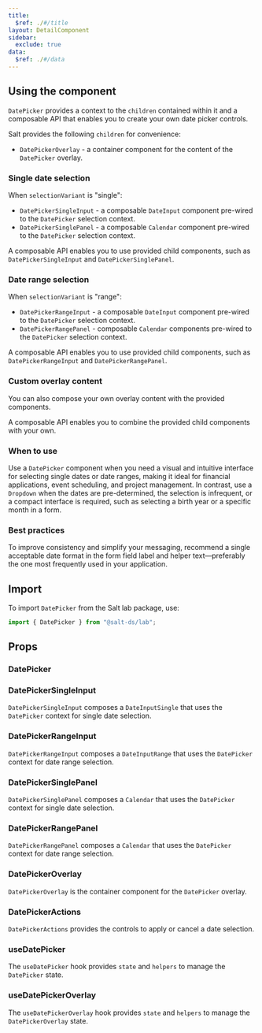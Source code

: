 ```yaml
---
title:
  $ref: ./#/title
layout: DetailComponent
sidebar:
  exclude: true
data:
  $ref: ./#/data
---
```


## Using the component

`DatePicker` provides a context to the `children` contained within it and a composable API that enables you to create your own date picker controls.

Salt provides the following `children` for convenience:

- `DatePickerOverlay` - a container component for the content of the `DatePicker` overlay.

### Single date selection

When `selectionVariant` is "single":

- `DatePickerSingleInput` - a composable `DateInput` component pre-wired to the `DatePicker` selection context.
- `DatePickerSinglePanel` - a composable `Calendar` component pre-wired to the `DatePicker` selection context.

<LivePreview componentName="date-picker" displayName="Composed DatePicker for Single Date Selection" exampleName="Single">

A composable API enables you to use provided child components, such as `DatePickerSingleInput` and `DatePickerSinglePanel`.

</LivePreview>

### Date range selection

When `selectionVariant` is "range":

- `DatePickerRangeInput` - a composable `DateInput` component pre-wired to the `DatePicker` selection context.
- `DatePickerRangePanel` - composable `Calendar` components pre-wired to the `DatePicker` selection context.

<LivePreview componentName="date-picker" displayName="Composed DatePicker for Date Range Selection" exampleName="Range">

A composable API enables you to use provided child components, such as `DatePickerRangeInput` and `DatePickerRangePanel`.

</LivePreview>

### Custom overlay content

You can also compose your own overlay content with the provided components.

<LivePreview componentName="date-picker" displayName="Date Range with Custom Content" exampleName="RangeWithCustomPanel">

A composable API enables you to combine the provided child components with your own.

</LivePreview>

### When to use

Use a `DatePicker` component when you need a visual and intuitive interface for selecting single dates or date ranges, making it ideal for financial applications, event scheduling, and project management. In contrast, use a `Dropdown` when the dates are pre-determined, the selection is infrequent, or a compact interface is required, such as selecting a birth year or a specific month in a form.

### Best practices

To improve consistency and simplify your messaging, recommend a single acceptable date format in the form field label and helper text—preferably the one most frequently used in your application.

## Import

To import `DatePicker` from the Salt lab package, use:

```js
import { DatePicker } from "@salt-ds/lab";
```

## Props

### DatePicker

<PropsTable packageName="lab" componentName="DatePicker" />

### DatePickerSingleInput

<PropsTable packageName="lab" componentName="DatePickerSingleInput" />

`DatePickerSingleInput` composes a `DateInputSingle` that uses the `DatePicker` context for single date selection.

### DatePickerRangeInput

<PropsTable packageName="lab" componentName="DatePickerRangeInput" />

`DatePickerRangeInput` composes a `DateInputRange` that uses the `DatePicker` context for date range selection.

### DatePickerSinglePanel

<PropsTable packageName="lab" componentName="DatePickerSinglePanel" />

`DatePickerSinglePanel` composes a `Calendar` that uses the `DatePicker` context for single date selection.

### DatePickerRangePanel

<PropsTable packageName="lab" componentName="DatePickerRangePanel" />

`DatePickerRangePanel` composes a `Calendar` that uses the `DatePicker` context for date range selection.

### DatePickerOverlay

<PropsTable packageName="lab" componentName="DatePickerOverlay" />

`DatePickerOverlay` is the container component for the `DatePicker` overlay.

### DatePickerActions

<PropsTable packageName="lab" componentName="DatePickerActions" />

`DatePickerActions` provides the controls to apply or cancel a date selection.

### useDatePicker

The `useDatePicker` hook provides `state` and `helpers` to manage the `DatePicker` state.

<PropsTable packageName="lab" componentName="useDatePicker" />

### useDatePickerOverlay

The `useDatePickerOverlay` hook provides `state` and `helpers` to manage the `DatePickerOverlay` state.

<PropsTable packageName="lab" componentName="useDatePickerOverlay" />
